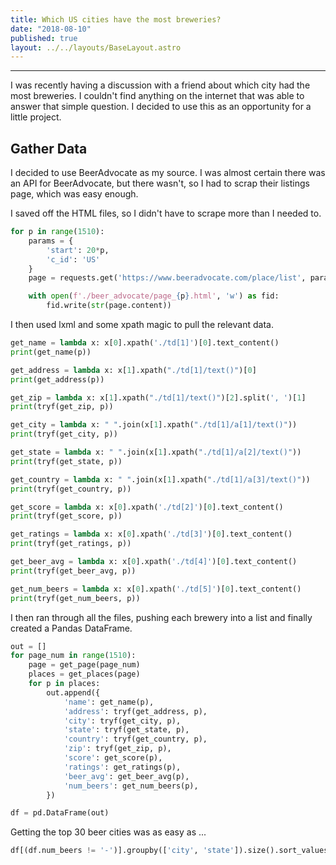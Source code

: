 ```yaml
---
title: Which US cities have the most breweries?
date: "2018-08-10"
published: true
layout: ../../layouts/BaseLayout.astro
---
```



<SimpleTable client:load />

---

I was recently having a discussion with a friend about which city had the most breweries. I couldn't find anything on the internet that was able to answer that simple question. I decided to use this as an opportunity for a little project.

## Gather Data

I decided to use BeerAdvocate as my source. I was almost certain there was an API for BeerAdvocate, but there wasn't, so I had to scrap their listings page, which was easy enough.

I saved off the HTML files, so I didn't have to scrape more than I needed to.

```python
for p in range(1510):
    params = {
        'start': 20*p,
        'c_id': 'US'
    }
    page = requests.get('https://www.beeradvocate.com/place/list', params=params)

    with open(f'./beer_advocate/page_{p}.html', 'w') as fid:
        fid.write(str(page.content))
```

I then used lxml and some xpath magic to pull the relevant data.

```python
get_name = lambda x: x[0].xpath('./td[1]')[0].text_content()
print(get_name(p))

get_address = lambda x: x[1].xpath("./td[1]/text()")[0]
print(get_address(p))

get_zip = lambda x: x[1].xpath("./td[1]/text()")[2].split(', ')[1]
print(tryf(get_zip, p))

get_city = lambda x: " ".join(x[1].xpath("./td[1]/a[1]/text()"))
print(tryf(get_city, p))

get_state = lambda x: " ".join(x[1].xpath("./td[1]/a[2]/text()"))
print(tryf(get_state, p))

get_country = lambda x: " ".join(x[1].xpath("./td[1]/a[3]/text()"))
print(tryf(get_country, p))

get_score = lambda x: x[0].xpath('./td[2]')[0].text_content()
print(tryf(get_score, p))

get_ratings = lambda x: x[0].xpath('./td[3]')[0].text_content()
print(tryf(get_ratings, p))

get_beer_avg = lambda x: x[0].xpath('./td[4]')[0].text_content()
print(tryf(get_beer_avg, p))

get_num_beers = lambda x: x[0].xpath('./td[5]')[0].text_content()
print(tryf(get_num_beers, p))
```

I then ran through all the files, pushing each brewery into a list and finally created a Pandas DataFrame.

```python
out = []
for page_num in range(1510):
    page = get_page(page_num)
    places = get_places(page)
    for p in places:
        out.append({
            'name': get_name(p),
            'address': tryf(get_address, p),
            'city': tryf(get_city, p),
            'state': tryf(get_state, p),
            'country': tryf(get_country, p),
            'zip': tryf(get_zip, p),
            'score': get_score(p),
            'ratings': get_ratings(p),
            'beer_avg': get_beer_avg(p),
            'num_beers': get_num_beers(p),
        })

df = pd.DataFrame(out)
```

Getting the top 30 beer cities was as easy as ...

```python
df[(df.num_beers != '-')].groupby(['city', 'state']).size().sort_values(ascending=False).head(30)
```

